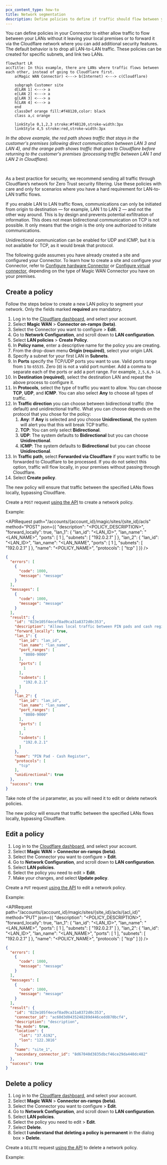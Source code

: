 ```yaml
---
pcx_content_type: how-to
title: Network segmentation
description: Define policies to define if traffic should flow between your LANs without leaving your local premises, or if traffic should be forwarded to Cloudflare for additional security configurations.
---
```



You can define policies in your Connector to either allow traffic to flow between your LANs without it leaving your local premises or to forward it via the Cloudflare network where you can add additional security features. The default behavior is to drop all LAN-to-LAN traffic. These policies can be created for specific subnets, and link two LANs.

```mermaid
flowchart LR
accTitle: In this example, there are LANs where traffic flows between each other, instead of going to Cloudflare first.
    a(Magic WAN Connector) <---> b(Internet) <---> c(Cloudflare)

    subgraph Customer site
    d[LAN 1] <---> a
    e[LAN 2] <---> a
    g[LAN 3] <---> a
    h[LAN 4] <---> a
    end
    classDef orange fill:#f48120,color: black
    class a,c orange

    linkStyle 0,1,2,3 stroke:#f48120,stroke-width:3px
    linkStyle 4,5 stroke:red,stroke-width:3px
```

_In the above example, the red path shows traffic that stays in the customer's premises (allowing direct communication between LAN 3 and LAN 4), and the orange path shows traffic that goes to Cloudflare before returning to the customer's premises (processing traffic between LAN 1 and LAN 2 in Cloudflare)._

<br />

As a best practice for security, we recommend sending all traffic through Cloudflare’s network for Zero Trust security filtering. Use these policies with care and only for scenarios where you have a hard requirement for LAN-to-LAN traffic flows.

If you enable LAN to LAN traffic flows, communications can only be initiated from origin to destination — for example, LAN 1 to LAN 2 — and not the other way around. This is by design and prevents potential exfiltration of information. This does not mean bidirectional communication on TCP is not possible. It only means that the origin is the only one authorized to initiate communications.

Unidirectional communication can be enabled for UDP and ICMP, but it is not available for TCP, as it would break that protocol.

The following guide assumes you have already created a site and configured your Connector. To learn how to create a site and configure your Connector, refer to [Configure hardware Connector](/magic-wan/configuration/connector/configure-hardware-connector/) or [Configure virtual connector](/magic-wan/configuration/connector/configure-virtual-connector/), depending on the type of Magic WAN Connector you have on your premises.

## Create a policy

<Tabs syncKey="dashPlusAPI"> <TabItem label="Dashboard">

Follow the steps below to create a new LAN policy to segment your network. Only the fields marked **required** are mandatory.

1. Log in to the [Cloudflare dashboard](https://dash.cloudflare.com/login), and select your account.
2. Select **Magic WAN** > **Connector on-ramps (beta)**.
3. Select the Connector you want to configure > **Edit**.
4. Go to **Network Configuration**, and scroll down to **LAN configuration**.
5. Select **LAN policies** > **Create Policy**.
6. In **Policy name**, enter a descriptive name for the policy you are creating.
7. From the drop-down menu **Origin (required)**, select your origin LAN.
8. Specify a subnet for your first LAN in **Subnets**.
9. In **Ports** specify the TCP/UDP ports you want to use. Valid ports range from `1` to `65535`. Zero (`0`) is not a valid port number. Add a comma to separate each of the ports or add a port range. For example, `2,5,6,9-14`.
10. In **Destination (required)**, select the destination LAN and repeat the above process to configure it.
11. In **Protocols**, select the type of traffic you want to allow. You can choose **TCP**, **UDP**, and **ICMP**. You can also select **Any** to choose all types of traffic.
12. In **Traffic direction** you can choose between bidirectional traffic (the default) and unidirectional traffic. What you can choose depends on the protocol that you chose for the policy:
	1. **Any**: If **Any** is selected and you choose **Unidirectional**, the system will alert you that this will break TCP traffic.
	2. **TCP**: You can only select **Bidirectional**.
	3. **UDP**: The system defaults to **Bidirectional** but you can choose **Unidirectional**.
	4. **ICMP**: The system defaults to **Bidirectional** but you can choose **Unidirectional**.
13. In **Traffic path**, select **Forwarded via Cloudflare** if you want traffic to be forwarded to Cloudflare to be processed. If you do not select this option, traffic will flow locally, in your premises without passing through Cloudflare.
14. Select **Create policy**.

The new policy will ensure that traffic between the specified LANs flows locally, bypassing Cloudflare.

</TabItem> <TabItem label="API">

<Render file="account-id-api-key" product="networking-services" />

Create a `POST` request [using the API](/api/resources/magic_transit/subresources/sites/subresources/acls/methods/create/) to create a network policy.

Example:

<APIRequest
  path="/accounts/{account_id}/magic/sites/{site_id}/acls"
  method="POST"
	json={{
    "description": "<POLICY_DESCRIPTION>",
    "forward_locally": true,
    "lan_1": {
      "lan_id": "<LAN_ID>",
      "lan_name": "<LAN_NAME>",
      "ports": [
        1
      ],
      "subnets": [
        "192.0.2.1"
      ]
    },
    "lan_2": {
      "lan_id": "<LAN_ID>",
      "lan_name": "<LAN_NAME",
      "ports": [
        1
      ],
      "subnets": [
        "192.0.2.1"
      ]
    },
    "name": "<POLICY_NAME>",
    "protocols": [
      "tcp"
    ]
  }}
/>

```json output
{
  "errors": [
    {
      "code": 1000,
      "message": "message"
    }
  ],
  "messages": [
    {
      "code": 1000,
      "message": "message"
    }
  ],
  "result": {
    "id": "023e105f4ecef8ad9ca31a8372d0c353",
    "description": "Allows local traffic between PIN pads and cash register.",
    "forward_locally": true,
    "lan_1": {
      "lan_id": "lan_id",
      "lan_name": "lan_name",
      "port_ranges": [
        "8080-9000"
      ],
      "ports": [
        1
      ],
      "subnets": [
        "192.0.2.1"
      ]
    },
    "lan_2": {
      "lan_id": "lan_id",
      "lan_name": "lan_name",
      "port_ranges": [
        "8080-9000"
      ],
      "ports": [
        1
      ],
      "subnets": [
        "192.0.2.1"
      ]
    },
    "name": "PIN Pad - Cash Register",
    "protocols": [
      "tcp"
    ],
    "unidirectional": true
  },
  "success": true
}
```

Take note of the `id` parameter, as you will need it to edit or delete network policies.

</TabItem> </Tabs>

The new policy will ensure that traffic between the specified LANs flows locally, bypassing Cloudflare.

## Edit a policy

<Tabs syncKey="dashPlusAPI"> <TabItem label="Dashboard">

1. Log in to the [Cloudflare dashboard](https://dash.cloudflare.com/login), and select your account.
2. Select **Magic WAN** > **Connector on-ramps (beta)**.
3. Select the Connector you want to configure > **Edit**.
4. Go to **Network Configuration**, and scroll down to **LAN configuration**.
5. Select **LAN policies**.
6. Select the policy you need to edit > **Edit**.
7. Make your changes, and select **Update policy**.

</TabItem> <TabItem label="API">

<Render file="account-id-api-key" product="networking-services" />

Create a `PUT` request [using the API](/api/resources/magic_transit/subresources/sites/subresources/acls/methods/update/) to edit a network policy.

Example:

<APIRequest
  path="/accounts/{account_id}/magic/sites/{site_id}/acls/{acl_id}"
  method="PUT"
  json={{
    "description": "<POLICY_DESCRIPTION>",
    "forward_locally": true,
    "lan_1": {
      "lan_id": "<LAN_ID>",
      "lan_name": "<LAN_NAME>",
      "ports": [
        1
      ],
      "subnets": [
        "192.0.2.1"
      ]
    },
    "lan_2": {
      "lan_id": "<LAN_ID>",
      "lan_name": "<LAN_NAME>",
      "ports": [
        1
      ],
      "subnets": [
        "192.0.2.1"
      ]
    },
    "name": "<POLICY_NAME>",
    "protocols": [
      "tcp"
    ]
  }}
/>

```json output
{
  "errors": [
    {
      "code": 1000,
      "message": "message"
    }
  ],
  "messages": [
    {
      "code": 1000,
      "message": "message"
    }
  ],
  "result": {
    "id": "023e105f4ecef8ad9ca31a8372d0c353",
    "connector_id": "ac60d3d0435248289d446cedd870bcf4",
    "description": "description",
    "ha_mode": true,
    "location": {
      "lat": "37.6192",
      "lon": "122.3816"
    },
    "name": "site_1",
    "secondary_connector_id": "8d67040d3835dbcf46ce29da440dc482"
  },
  "success": true
}
```

</TabItem> </Tabs>

## Delete a policy

<Tabs syncKey="dashPlusAPI"> <TabItem label="Dashboard">

1. Log in to the [Cloudflare dashboard](https://dash.cloudflare.com/login), and select your account.
2. Select **Magic WAN** > **Connector on-ramps (beta)**.
3. Select the Connector you want to configure > **Edit**.
4. Go to **Network Configuration**, and scroll down to **LAN configuration**.
5. Select **LAN policies**.
6. Select the policy you need to edit > **Edit**.
7. Select **Delete**.
8. Select **I understand that deleting a policy is permanent** in the dialog box > **Delete**.

</TabItem> <TabItem label="API">

<Render file="account-id-api-key" product="networking-services" />

Create a `DELETE` request [using the API](/api/resources/magic_transit/subresources/sites/subresources/acls/methods/delete/) to delete a network policy.

Example:

<APIRequest
  path="/accounts/{account_id}/magic/sites/{site_id}/acls/{acl_id}"
  method="DELETE"
/>

</TabItem> </Tabs>
